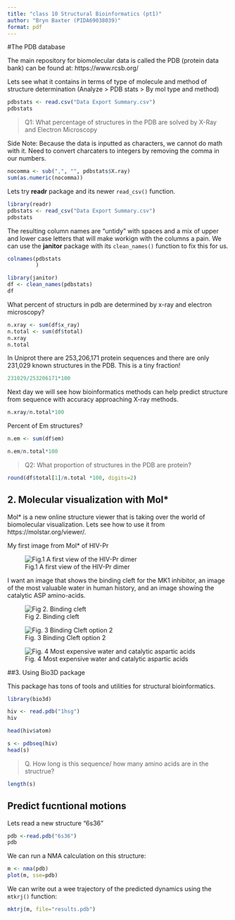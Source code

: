 ```yaml
---
title: "class 10 Structural Bioinformatics (pt1)"
author: "Bryn Baxter (PIDA69038039)"
format: pdf 
---
```


#The PDB database

The main repository for biomolecular data is called the PDB (protein data bank) can be found at: https://www.rcsb.org/

Lets see what it contains in terms of type of molecule and method of structure determination (Analyze > PDB stats > By mol type and method)

```r
pdbstats <- read.csv("Data Export Summary.csv")
pdbstats
```

>Q1: What percentage of structures in the PDB are solved by X-Ray and Electron Microscopy 

Side Note: Because the data is inputted as characters, we cannot do math with it. Need to convert charcaters to integers by removing the comma in our numbers. 

```r
nocomma <- sub(",", "", pdbstats$X.ray)
sum(as.numeric(nocomma))
```
Lets try **readr** package and its newer `read_csv()` function. 

```r
library(readr)
pdbstats <- read_csv("Data Export Summary.csv")
pdbstats
```
The resulting column names are "untidy" with spaces and a mix of upper and lower case letters that will make workign with the columns a pain. We can use the **janitor** package with its `clean_names()` function to fix this for us.

```r
colnames(pdbstats
         )
```

```r
library(janitor)
df <- clean_names(pdbstats)
df
```

What percent of structurs in pdb are determined by x-ray and electron microscopy?

```r
n.xray <- sum(df$x_ray)
n.total <- sum(df$total)
n.xray
n.total

```
In Uniprot there are 253,206,171 protein sequences and there are only 231,029 known structures in the PDB. This is a tiny fraction!  
```r
231029/253206171*100
```
Next day we will see how bioinformatics methods can help predict structure from sequence with accuracy approaching X-ray methods. 

```r
n.xray/n.total*100

```
 Percent of Em structures?
 
```r
n.em <- sum(df$em)

n.em/n.total*100
```
 

>Q2: What proportion of structures in the PDB are protein? 

```r
round(df$total[1]/n.total *100, digits=2)
```

## 2. Molecular visualization with Mol* 

Mol* is a new online structure viewer that is taking over the world of biomolecular visualization. Lets see how to use it from https://molstar.org/viewer/. 

My first image from Mol* of HIV-Pr

![Fig.1 A first view of the HIV-Pr dimer](1hsg.png)

I want an image that shows the binding cleft for the MK1 inhibitor, an image of the most valuable water in human history, and an image showing the catalytic ASP amino-acids. 

![Fig 2. Binding cleft](1HSG_bc.png)

![Fig. 3 Binding Cleft option 2](1HSG_1.png)


![Fig. 4 Most expensive water and catalytic aspartic acids](1HSG_2.png)

##3. Using Bio3D package 

This package has tons of tools and utilities for structural bioinformatics. 

```r
library(bio3d)

hiv <- read.pdb("1hsg")
hiv
```

```r
head(hiv$atom)
```
```r
s <- pdbseq(hiv)
head(s)

```

>Q. How long is this sequence/ how many amino acids are in the structrue? 

```r
length(s)
```

## Predict fucntional motions 

Lets read a new structure "6s36"

```r
pdb <-read.pdb("6s36") 
pdb
```

We can run a NMA calculation on this structure: 

```r
m <- nma(pdb)
plot(m, sse=pdb)
```

We can write out a wee trajectory of the predicted dynamics using the `mtkrj()` function:

```r
mktrj(m, file="results.pdb")
```





